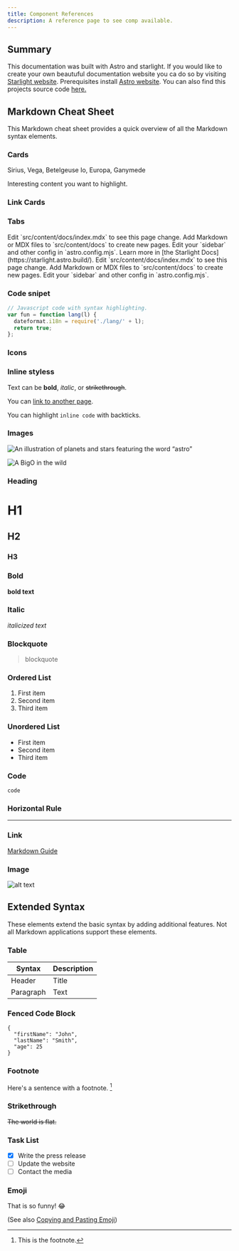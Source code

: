 ```yaml
---
title: Component References
description: A reference page to see comp available.
---
```



## Summary

This documentation was built with Astro and starlight. If you would like to create your own beautuful documentation website you ca do so by visiting [Starlight website](https://starlight.astro.build/getting-started/). Prerequisites install [Astro website](https://astro.build/). You can also find this projects source code [here.](https://github.com/smithdavedesign/algorithms-docs/edit/main/src/content/docs/reference/example.mdx)

## Markdown Cheat Sheet

This Markdown cheat sheet provides a quick overview of all the Markdown syntax elements. 

### Cards
<CardGrid>
	<Card title="Stars" icon="star">
		Sirius, Vega, Betelgeuse
	</Card>
	<Card title="Moons" icon="moon">
		Io, Europa, Ganymede
	</Card>
</CardGrid>

<Card title="Check this out">Interesting content you want to highlight.</Card>

### Link Cards
<LinkCard
	title="Customizing Starlight"
	description="Learn how to make your Starlight site your own with custom styles, fonts, and more."
	href="/guides/customization/"
/>

<CardGrid>
	<LinkCard title="Authoring Markdown" href="/guides/authoring-content/" />
	<LinkCard title="Components" href="/guides/components/" />
</CardGrid>

### Tabs
<Tabs>
	<TabItem label="Learning">
	<CardGrid stagger>
	<Card title="Sorting Algorithms" icon="pencil">
		Edit `src/content/docs/index.mdx` to see this page change.
	</Card>
	<Card title="Add new content" icon="add-document">
		Add Markdown or MDX files to `src/content/docs` to create new pages.
	</Card>
	<Card title="Searching Algorithms" icon="setting">
		Edit your `sidebar` and other config in `astro.config.mjs`.
	</Card>
	<Card title="Traversing Algorithms" icon="open-book">
		Learn more in [the Starlight Docs](https://starlight.astro.build/).
	</Card>
</CardGrid>
	</TabItem>
	<TabItem label="About Me"><CardGrid stagger>
	<Card title="Portfolio" icon="pencil">
		Edit `src/content/docs/index.mdx` to see this page change.
	</Card>
	<Card title="LinkedIn" icon="add-document">
		Add Markdown or MDX files to `src/content/docs` to create new pages.
	</Card>
	<Card title="Connect" icon="setting">
		Edit your `sidebar` and other config in `astro.config.mjs`.
	</Card>

</CardGrid></TabItem>
</Tabs>

### Code snipet
```js
// Javascript code with syntax highlighting.
var fun = function lang(l) {
  dateformat.i18n = require('./lang/' + l);
  return true;
};
```
### Icons 

<Icon name="star" color="goldenrod" size="2rem" />

### Inline styless

Text can be **bold**, _italic_, or ~~strikethrough~~.

You can [link to another page](/big-o/bigo).

You can highlight `inline code` with backticks.

### Images

![An illustration of planets and stars featuring the word “astro”](https://raw.githubusercontent.com/withastro/docs/main/public/default-og-image.png)

![A BigO in the wild](../../../../public/bigO.png)

### Heading

# H1
## H2
### H3

### Bold

**bold text**

### Italic

*italicized text*

### Blockquote

> blockquote

### Ordered List

1. First item
2. Second item
3. Third item

### Unordered List

- First item
- Second item
- Third item

### Code

`code`

### Horizontal Rule

---

### Link

[Markdown Guide](https://www.markdownguide.org)

### Image

![alt text](https://www.markdownguide.org/assets/images/tux.png)

## Extended Syntax

These elements extend the basic syntax by adding additional features. Not all Markdown applications support these elements.

### Table

| Syntax | Description |
| ----------- | ----------- |
| Header | Title |
| Paragraph | Text |

### Fenced Code Block

```
{
  "firstName": "John",
  "lastName": "Smith",
  "age": 25
}
```

### Footnote

Here's a sentence with a footnote. [^1]

[^1]: This is the footnote.

### Strikethrough

~~The world is flat.~~

### Task List

- [x] Write the press release
- [ ] Update the website
- [ ] Contact the media

### Emoji

That is so funny! 😂

(See also [Copying and Pasting Emoji](https://www.markdownguide.org/extended-syntax/#copying-and-pasting-emoji))


